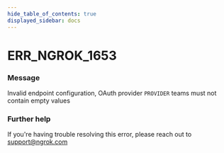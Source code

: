 ```yaml
---
hide_table_of_contents: true
displayed_sidebar: docs
---
```



# ERR_NGROK_1653

### Message

Invalid endpoint configuration, OAuth provider `PROVIDER` teams must not contain empty values

<ErrorDetails error="err_ngrok_1653" />

### Further help

If you're having trouble resolving this error, please reach out to [support@ngrok.com](mailto:support@ngrok.com?subject=Help%20with%20ERR_NGROK_1653)
